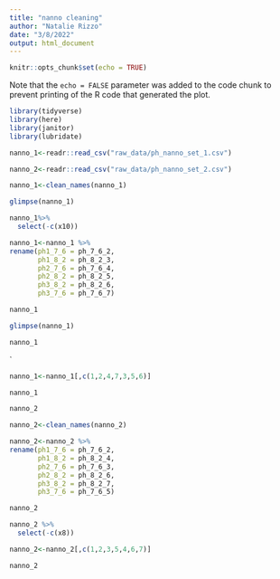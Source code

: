 ```yaml
---
title: "nanno cleaning"
author: "Natalie Rizzo"
date: "3/8/2022"
output: html_document
---
```


```r
knitr::opts_chunk$set(echo = TRUE)
```

Note that the `echo = FALSE` parameter was added to the code chunk to prevent printing of the R code that generated the plot.
```r
library(tidyverse)
library(here)
library(janitor)
library(lubridate)
```

```r
nanno_1<-readr::read_csv("raw_data/ph_nanno_set_1.csv")
```
```r
nanno_2<-readr::read_csv("raw_data/ph_nanno_set_2.csv")
```
```r
nanno_1<-clean_names(nanno_1)
```

```r
glimpse(nanno_1)
```
```r
nanno_1%>%
  select(-c(x10))
```
```r
nanno_1<-nanno_1 %>% 
rename(ph1_7_6 = ph_7_6_2,
       ph1_8_2 = ph_8_2_3,
       ph2_7_6 = ph_7_6_4,
       ph2_8_2 = ph_8_2_5,
       ph3_8_2 = ph_8_2_6, 
       ph3_7_6 = ph_7_6_7)
```
```r
nanno_1
```
```r
glimpse(nanno_1)
```

```r
nanno_1
```
`
```r
nanno_1<-nanno_1[,c(1,2,4,7,3,5,6)]
```
```r
nanno_1
```
```r
nanno_2
```
```r
nanno_2<-clean_names(nanno_2)
```
```r
nanno_2<-nanno_2 %>% 
rename(ph1_7_6 = ph_7_6_2,
       ph1_8_2 = ph_8_2_4,
       ph2_7_6 = ph_7_6_3,
       ph2_8_2 = ph_8_2_6,
       ph3_8_2 = ph_8_2_7, 
       ph3_7_6 = ph_7_6_5)
```
```r
nanno_2
```
```r
nanno_2 %>% 
  select(-c(x8))
```
```r
nanno_2<-nanno_2[,c(1,2,3,5,4,6,7)]
```
```r
nanno_2
```